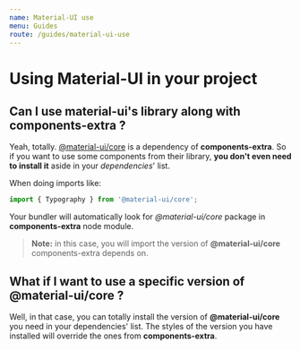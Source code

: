 ```yaml
---
name: Material-UI use
menu: Guides
route: /guides/material-ui-use
---
```


# Using Material-UI in your project

## Can I use material-ui's library along with components-extra ?

Yeah, totally. [@material-ui/core](https://www.npmjs.com/package/@material-ui/core) is a dependency of **components-extra**. So if you
want to use some components from their library, **you don't even need to install it** aside in your *dependencies*' list.

When doing imports like:

```jsx
import { Typography } from '@material-ui/core';
```

Your bundler will automatically look for *@material-ui/core* package in **components-extra** node module.

> **Note:** in this case, you will import the version of **@material-ui/core** components-extra depends on.

## What if I want to use a specific version of @material-ui/core ?

Well, in that case, you can totally install the version of **@material-ui/core** you need in your dependencies' list. The styles of the version
you have installed will override the ones from **components-extra**.